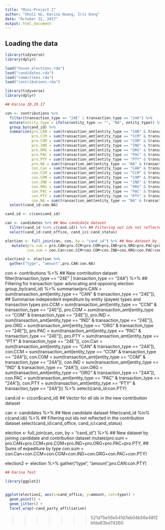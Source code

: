 ```yaml
---
title: "Mini-Project 2"
author: "Shuli Hu, Karina Huang, Iris Dong"
date: "October 31, 2017"
output: html_document
---
```



## Loading the data

```r
library(tidyverse)
library(dplyr)
```

```r
load("house_elections.rda")
load("candidates.rda")
load("committees.rda")
load("contributions.rda")
```

```r
library(tidyverse)
library(dplyr)
```

```r
## Karina 10.29.17

con <- contributions %>%
  filter(transaction_type == "24E" | transaction_type == "24A") %>%
  mutate(entity_type = ifelse(entity_type == "", "NA", entity_type)) %>%
  group_by(cand_id) %>% 
  summarise(pro.CAN = sum(transaction_amt[entity_type == "CAN" & transaction_type == "24E"]), ## Summarise independent expediture by entity (payee) types and transaction types 
            pro.CCM = sum(transaction_amt[entity_type == "CCM" & transaction_type == "24E"]),
            pro.COM = sum(transaction_amt[entity_type == "COM" & transaction_type == "24E"]),
            pro.IND = sum(transaction_amt[entity_type == "IND" & transaction_type == "24E"]),
            pro.ORG = sum(transaction_amt[entity_type == "ORG" & transaction_type == "24E"]),
            pro.PAC = sum(transaction_amt[entity_type == "PAC" & transaction_type == "24E"]),
            pro.PTY = sum(transaction_amt[entity_type == "PTY" & transaction_type == "24E"]),
            pro.NA = sum(transaction_amt[entity_type == "NA" & transaction_type == "24E"]),
            con.Can = sum(transaction_amt[entity_type == "CAN" & transaction_type == "24A"]),
            con.CCM = sum(transaction_amt[entity_type == "CCM" & transaction_type == "24A"]),
            con.COM = sum(transaction_amt[entity_type == "COM" & transaction_type == "24A"]),
            con.IND = sum(transaction_amt[entity_type == "IND" & transaction_type == "24A"]),
            con.ORG = sum(transaction_amt[entity_type == "ORG" & transaction_type == "24A"]),
            con.PAC = sum(transaction_amt[entity_type == "PAC" & transaction_type == "24A"]),
            con.PTY = sum(transaction_amt[entity_type == "PTY" & transaction_type == "24A"]),
            con.NA = sum(transaction_amt[entity_type == "NA" & transaction_type == "24A"])) %>%
  select(cand_id:con.NA)

cand.id <- c(con$cand_id)

can <- candidates %>% ## New candidate dataset
  filter(cand_id %in% c(cand.id)) %>% ## Filtering out ids not reflected in the contribution dataset
  select(cand_id:cand_office, cand_ici:cand_status) 

election <- full_join(can, con, by = "cand_id") %>% ## New dataset by joining candidate and contribution dataset
   mutate(pro.sum = pro.CAN+pro.CCM+pro.COM+pro.IND+pro.ORG+pro.PAC+pro.PTY+pro.NA, ## Sums of expediture by type
          con.sum = con.Can+con.CCM+con.COM+con.IND+con.ORG+con.PAC+con.PTY+con.NA)

election2 <- election %>%
  gather("type", "amount",pro.CAN:con.NA)
```


con <- contributions %>%  ## New contribution dataset 
  filter(transaction_type == "24E" | transaction_type == "24A") %>% ## Filtering for transaction type: advocating and opposing election
  group_by(cand_id) %>% 
  summarise(pro.CAN = sum(transaction_amt[entity_type == "CAN" & transaction_type == "24E"]), ## Summarise independent expediture by entity (payee) types and transaction types 
            pro.CCM = sum(transaction_amt[entity_type == "CCM" & transaction_type == "24E"]),
            pro.COM = sum(transaction_amt[entity_type == "COM" & transaction_type == "24E"]),
            pro.IND = sum(transaction_amt[entity_type == "IND" & transaction_type == "24E"]),
            pro.ORG = sum(transaction_amt[entity_type == "ORG" & transaction_type == "24E"]),
            pro.PAC = sum(transaction_amt[entity_type == "PAC" & transaction_type == "24E"]),
            pro.PTY = sum(transaction_amt[entity_type == "PTY" & transaction_type == "24E"]),
            con.Can = sum(transaction_amt[entity_type == "CAN" & transaction_type == "24A"]),
            con.CCM = sum(transaction_amt[entity_type == "CCM" & transaction_type == "24A"]),
            con.COM = sum(transaction_amt[entity_type == "COM" & transaction_type == "24A"]),
            con.IND = sum(transaction_amt[entity_type == "IND" & transaction_type == "24A"]),
            con.ORG = sum(transaction_amt[entity_type == "ORG" & transaction_type == "24A"]),
            con.PAC = sum(transaction_amt[entity_type == "PAC" & transaction_type == "24A"]),
            con.PTY = sum(transaction_amt[entity_type == "PTY" & transaction_type == "24A"])) %>%
  select(cand_id:con.PTY)

cand.id <- c(con$cand_id) ## Vector for all ids in the new contribution dataset

can <- candidates %>% ## New candidate dataset
  filter(cand_id %in% c(cand.id)) %>% ## Filtering out ids not reflected in the contribution dataset
  select(cand_id:cand_office, cand_ici:cand_status) 

election <- full_join(can, con, by = "cand_id") %>% ## New dataset by joining candidate and contribution dataset
   mutate(pro.sum = pro.CAN+pro.CCM+pro.COM+pro.IND+pro.ORG+pro.PAC+pro.PTY, ## Sums of expediture by type
          con.sum = con.Can+con.CCM+con.COM+con.IND+con.ORG+con.PAC+con.PTY)

election2 <- election %>%
  gather("type", "amount",pro.CAN:con.PTY)


```r
## Karina Test

library(ggplot2)


ggplot(election2, aes(x=cand_office, y=amount, col=type)) + 
  geom_point() + 
  geom_jitter() +
  facet_wrap(~cand_party_affiliation)
```


















































>>>>>>> 521d75e56e541d7eb04b56e48f2bfda83bd74260
